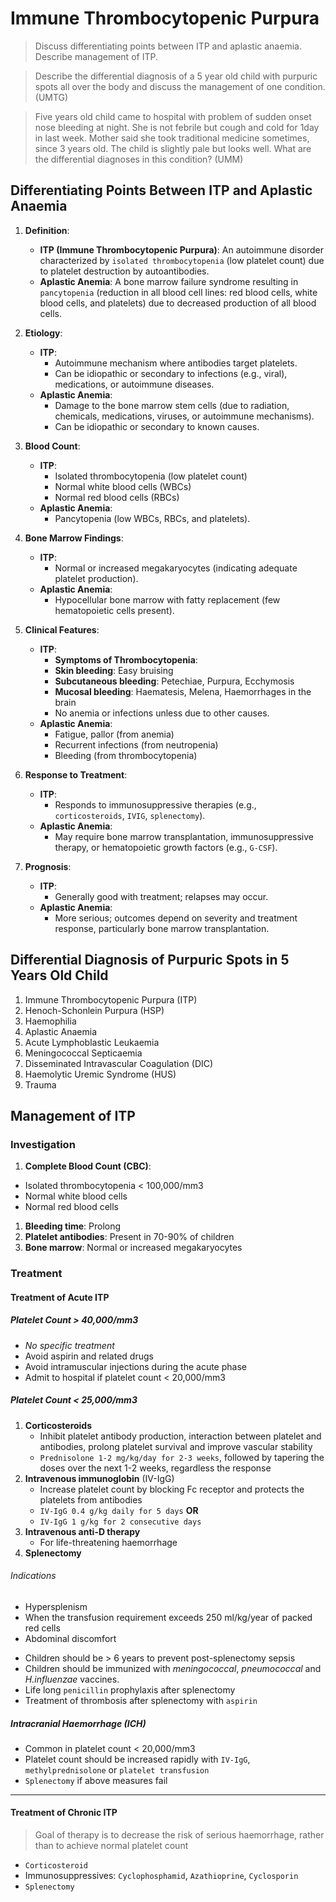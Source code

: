 # Immune Thrombocytopenic Purpura

> Discuss differentiating points between ITP and aplastic anaemia. Describe management of ITP.

> Describe the differential diagnosis of a 5 year old child with purpuric spots all over the body and discuss the management of one condition. (UMTG)

> Five years old child came to hospital with problem of sudden onset nose bleeding at night. She is not febrile but cough and cold for 1day in last week. Mother said she took traditional medicine sometimes, since 3 years old. The child is slightly pale but looks well. What are the differential diagnoses in this condition? (UMM)

## Differentiating Points Between ITP and Aplastic Anaemia

1. **Definition**:

   - **ITP (Immune Thrombocytopenic Purpura)**: An autoimmune disorder characterized by `isolated thrombocytopenia` (low platelet count) due to platelet destruction by autoantibodies.
   - **Aplastic Anemia**: A bone marrow failure syndrome resulting in `pancytopenia` (reduction in all blood cell lines: red blood cells, white blood cells, and platelets) due to decreased production of all blood cells.

2. **Etiology**:

   - **ITP**:
     - Autoimmune mechanism where antibodies target platelets.
     - Can be idiopathic or secondary to infections (e.g., viral), medications, or autoimmune diseases.
   - **Aplastic Anemia**:
     - Damage to the bone marrow stem cells (due to radiation, chemicals, medications, viruses, or autoimmune mechanisms).
     - Can be idiopathic or secondary to known causes.

3. **Blood Count**:

   - **ITP**:
     - Isolated thrombocytopenia (low platelet count)
     - Normal white blood cells (WBCs)
     - Normal red blood cells (RBCs)
   - **Aplastic Anemia**:
     - Pancytopenia (low WBCs, RBCs, and platelets).

4. **Bone Marrow Findings**:

   - **ITP**:
     - Normal or increased megakaryocytes (indicating adequate platelet production).
   - **Aplastic Anemia**:
     - Hypocellular bone marrow with fatty replacement (few hematopoietic cells present).

5. **Clinical Features**:

   - **ITP**:
     - **Symptoms of Thrombocytopenia**:
     - **Skin bleeding**: Easy bruising
     - **Subcutaneous bleeding**: Petechiae, Purpura, Ecchymosis
     - **Mucosal bleeding**: Haematesis, Melena, Haemorrhages in the brain
     - No anemia or infections unless due to other causes.
   - **Aplastic Anemia**:
     - Fatigue, pallor (from anemia)
     - Recurrent infections (from neutropenia)
     - Bleeding (from thrombocytopenia)

6. **Response to Treatment**:

   - **ITP**:
     - Responds to immunosuppressive therapies (e.g., `corticosteroids`, `IVIG`, `splenectomy`).
   - **Aplastic Anemia**:
     - May require bone marrow transplantation, immunosuppressive therapy, or hematopoietic growth factors (e.g., `G-CSF`).

7. **Prognosis**:
   - **ITP**:
     - Generally good with treatment; relapses may occur.
   - **Aplastic Anemia**:
     - More serious; outcomes depend on severity and treatment response, particularly bone marrow transplantation.

## Differential Diagnosis of Purpuric Spots in 5 Years Old Child

1. Immune Thrombocytopenic Purpura (ITP)
1. Henoch-Schonlein Purpura (HSP)
1. Haemophilia
1. Aplastic Anaemia
1. Acute Lymphoblastic Leukaemia
1. Meningococcal Septicaemia
1. Disseminated Intravascular Coagulation (DIC)
1. Haemolytic Uremic Syndrome (HUS)
1. Trauma

## Management of ITP

### Investigation

1. **Complete Blood Count (CBC)**:

- Isolated thrombocytopenia < 100,000/mm3
- Normal white blood cells
- Normal red blood cells

1. **Bleeding time**: Prolong
1. **Platelet antibodies**: Present in 70-90% of children
1. **Bone marrow**: Normal or increased megakaryocytes

### Treatment

#### Treatment of Acute ITP

##### Platelet Count > 40,000/mm3

- _No specific treatment_
- Avoid aspirin and related drugs
- Avoid intramuscular injections during the acute phase
- Admit to hospital if platelet count < 20,000/mm3

##### Platelet Count < 25,000/mm3

1. **Corticosteroids**
   - Inhibit platelet antibody production, interaction between platelet and antibodies, prolong platelet survival and improve vascular stability
   - `Prednisolone 1-2 mg/kg/day for 2-3 weeks`, followed by tapering the doses over the next 1-2 weeks, regardless the response
2. **Intravenous immunoglobin** (IV-IgG)
   - Increase platelet count by blocking Fc receptor and protects the platelets from antibodies
   - `IV-IgG 0.4 g/kg daily for 5 days` **OR**
   - `IV-IgG 1 g/kg for 2 consecutive days`
3. **Intravenous anti-D therapy**
   - For life-threatening haemorrhage
4. **Splenectomy**

###### Indications


<Callout emoji="">
  
- Hypersplenism 
- When the transfusion requirement exceeds 250 ml/kg/year of
  packed red cells 
- Abdominal discomfort

</Callout>

- Children should be > 6 years to prevent post-splenectomy sepsis
- Children should be immunized with _meningococcal_, _pneumococcal_ and _H.influenzae_ vaccines.
- Life long `penicillin` prophylaxis after splenectomy
- Treatment of thrombosis after splenectomy with `aspirin`

##### Intracranial Haemorrhage (ICH)

- Common in platelet count < 20,000/mm3
- Platelet count should be increased rapidly with `IV-IgG`, `methylprednisolone` or `platelet transfusion`
- `Splenectomy` if above measures fail

---

#### Treatment of Chronic ITP

> Goal of therapy is to decrease the risk of serious haemorrhage, rather than to achieve normal platelet count

- `Corticosteroid`
- Immunosuppressives: `Cyclophosphamid`, `Azathioprine`, `Cyclosporin`
- `Splenectomy`
